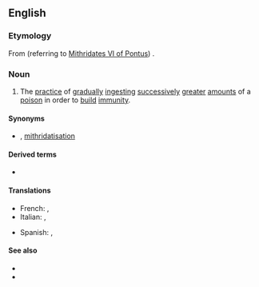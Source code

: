 ==English==
{{wikipedia}}

===Etymology===
From {{m|en|Mithridates}} (referring to [[w:Mithridates VI of Pontus|Mithridates VI of Pontus]]) {{suffix|en||ism}}.

===Noun===
{{en-noun|-}}

# The [[practice]] of [[gradually]] [[ingest]]ing [[successively]] [[greater]] [[amount]]s of a [[poison]] in order to [[build]] [[immunity]]. {{defdate|1851}}

====Synonyms====
* {{l|en|mithridatization}} {{qualifier|rare|US}}, [[mithridatisation]] {{qualifier|rare|UK}}

====Derived terms====
* {{l|en|mithridatic}}

====Translations====
{{trans-top|the practice of ingesting successively greater amounts of a poison}}
* French: {{t+|fr|mithridatisation|f}}, {{t+|fr|mithridatisme|m}}
* Italian: {{t|it|mitridatizzazione|f}}, {{t+|it|mitridatismo}}
{{trans-mid}}
* Spanish: {{t|es|mitridatización|f}}, {{t|es|mitridatismo|m}}
{{trans-bottom}}

====See also====
* {{l|en|hormesis}}
* {{l|en|microdose}}

{{cln|en|eponyms}}
{{c|en|Poisons}}